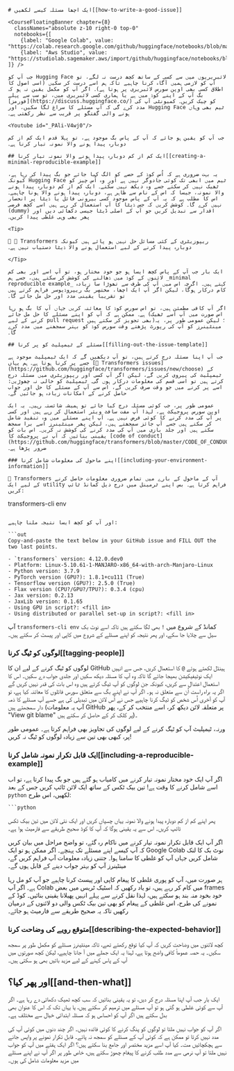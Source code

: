 ```mdx
# ایک اچھا مسئلہ کیسے لکھیں[[how-to-write-a-good-issue]]

<CourseFloatingBanner chapter={8}
  classNames="absolute z-10 right-0 top-0"
  notebooks={[
    {label: "Google Colab", value: "https://colab.research.google.com/github/huggingface/notebooks/blob/master/course/en/chapter8/section5.ipynb"},
    {label: "Aws Studio", value: "https://studiolab.sagemaker.aws/import/github/huggingface/notebooks/blob/master/course/en/chapter8/section5.ipynb"},
]} />

جب آپ کو Hugging Face لائبریریوں میں سے کسی کے ساتھ کچھ درست نہ لگے، تو آپ کو لازمی ہمیں آگاہ کرنا چاہیے تاکہ ہم اسے درست کر سکیں (اسی اصول کا اطلاق کسی بھی اوپن سورس لائبریری پر ہوتا ہے)۔ اگر آپ کو مکمل یقین نہ ہو کہ بگ آپ کے اپنے کوڈ میں ہے یا ہماری کسی لائبریری میں، تو سب سے پہلے [فورمز](https://discuss.huggingface.co/) کو چیک کریں۔ کمیونٹی آپ کی مدد کرے گی کہ آپ مسئلے کا سراغ لگا سکیں، اور Hugging Face ٹیم بھی وہاں ہونے والی گفتگو پر قریب سے نظر رکھتی ہے۔

<Youtube id="_PAli-V4wj0"/>

جب آپ کو یقین ہو جائے کہ آپ کے پاس بگ موجود ہے، تو پہلا قدم ایک کم از کم دوبارہ پیدا ہونے والا نمونہ تیار کرنا ہے۔

## ایک کم از کم دوبارہ پیدا ہونے والا نمونہ تیار کرنا[[creating-a-minimal-reproducible-example]]

یہ بہت ضروری ہے کہ اُس کوڈ کے حصے کو الگ کیا جائے جو بگ پیدا کر رہا ہے، کیونکہ Hugging Face ٹیم میں ابھی تک کوئی جادوگر نہیں ہے اور وہ اُس چیز کو ٹھیک نہیں کر سکتے جسے وہ دیکھ نہیں سکتے۔ ایک کم از کم دوبارہ پیدا ہونے والا نمونہ، جیسا کہ اس کے نام سے ظاہر ہے، دوبارہ پیدا ہونے والا ہونا چاہیے۔ اس کا مطلب ہے کہ یہ آپ کے پاس موجود کسی بیرونی فائل یا ڈیٹا پر انحصار نہیں کرے گا۔ کوشش کریں کہ جس ڈیٹا کا آپ استعمال کر رہے ہیں اسے کچھ فرضی (dummy) اقدار سے تبدیل کریں جو آپ کے اصلی ڈیٹا جیسی دکھائی دیں اور پھر بھی وہی غلطی پیدا کریں۔

<Tip>

🚨 🤗 Transformers ریپوزیٹری کے کئی مسائل حل نہیں ہو پائے ہیں کیونکہ دوبارہ پیدا کرنے کے لیے استعمال ہونے والا ڈیٹا دستیاب نہیں ہے۔

</Tip>

ایک بار جب آپ کے پاس کچھ ایسا ہو جو خود مختار ہو، تو آپ اسے اور بھی کم لائنوں کے کوڈ میں ڈھالنے کی کوشش کر سکتے ہیں، جسے ہم _minimal reproducible example_ کہتے ہیں۔ اگرچہ اس میں آپ کی طرف سے تھوڑا سا زیادہ کام درکار ہوگا، لیکن اگر آپ ایک اچھا، مختصر بگ ریپروڈیوسر فراہم کرتے ہیں تو تقریباً یقینی مدد اور حل مل جائے گا۔

اگر آپ کافی مطمئن ہیں، تو اس سورس کوڈ کا معائنہ کریں جہاں آپ کا بگ ہو رہا ہے۔ ممکن ہے کہ آپ کو اپنے مسئلے کا حل مل جائے (اس صورت میں آپ اسے ٹھیک کرنے کے لیے pull request بھی تجویز کر سکتے ہیں)؛ لیکن عمومی طور پر، یہ مینٹینرز کو آپ کی رپورٹ پڑھتے وقت سورس کوڈ کو بہتر سمجھنے میں مدد کرے گا۔

## مسئلے کے ٹیمپلیٹ کو پر کرنا[[filling-out-the-issue-template]]

جب آپ اپنا مسئلہ درج کرتے ہیں، تو آپ دیکھیں گے کہ ایک ٹیمپلیٹ موجود ہے جسے پر کرنا ہوتا ہے۔ ہم یہاں [🤗 Transformers issues](https://github.com/huggingface/transformers/issues/new/choose) کے ٹیمپلیٹ کی پیروی کریں گے، لیکن اگر آپ کسی اور ریپوزیٹری میں مسئلہ درج کرتے ہیں تو اسی قسم کی معلومات درکار ہوں گی۔ ٹیمپلیٹ کو خالی نہ چھوڑیں: اسے پر کرنے میں جو وقت صرف کریں گے، اس سے آپ کے مسئلے کا حل اور جواب حاصل کرنے کے امکانات زیادہ ہو جائیں گے۔

عمومی طور پر، جب کوئی مسئلہ درج کیا جائے تو ہمیشہ شائستہ رہیں۔ یہ ایک اوپن سورس پروجیکٹ ہے، لہذا آپ مفت سافٹ ویئر استعمال کر رہے ہیں اور کسی پر آپ کی مدد کرنے کا کوئی فرض نہیں ہے۔ آپ اپنے مسئلے میں وہ تنقید شامل کر سکتے ہیں جسے آپ جائز سمجھتے ہیں، لیکن پھر مینٹینرز اسے برا سمجھ سکتے ہیں اور جلد بازی میں آپ کی مدد کرنے کی کوشش نہ کریں۔ اس بات کو یقینی بنائیں کہ آپ نے پروجیکٹ کا [code of conduct](https://github.com/huggingface/transformers/blob/master/CODE_OF_CONDUCT.md) ضرور پڑھا ہے۔

### اپنے ماحول کی معلومات شامل کرنا[[including-your-environment-information]]

🤗 Transformers آپ کے ماحول کے بارے میں تمام ضروری معلومات حاصل کرنے کے لیے ایک utility فراہم کرتا ہے۔ بس اپنے ٹرمینل میں درج ذیل کمانڈ ٹائپ کریں:

```
transformers-cli env
```

اور آپ کو کچھ ایسا نتیجہ ملنا چاہیے:

```out
Copy-and-paste the text below in your GitHub issue and FILL OUT the two last points.

- `transformers` version: 4.12.0.dev0
- Platform: Linux-5.10.61-1-MANJARO-x86_64-with-arch-Manjaro-Linux
- Python version: 3.7.9
- PyTorch version (GPU?): 1.8.1+cu111 (True)
- Tensorflow version (GPU?): 2.5.0 (True)
- Flax version (CPU?/GPU?/TPU?): 0.3.4 (cpu)
- Jax version: 0.2.13
- JaxLib version: 0.1.65
- Using GPU in script?: <fill in>
- Using distributed or parallel set-up in script?: <fill in>
```

آپ `transformers-cli env` کمانڈ کے شروع میں `!` بھی لگا سکتے ہیں تاکہ اسے نوٹ بک سیل سے چلایا جا سکے، اور پھر نتیجہ کو اپنے مسئلے کے شروع میں کاپی اور پیسٹ کر سکتے ہیں۔

### لوگوں کو ٹیگ کرنا[[tagging-people]]

لوگوں کو ٹیگ کرنے کے لیے ان کا GitHub ہینڈل لکھتے ہوئے `@` کا استعمال کریں، جس سے انہیں ایک نوٹیفیکیشن بھیجا جائے گا تاکہ وہ آپ کا مسئلہ دیکھ سکیں اور جلدی جواب دے سکیں۔ اس کا استعمال اعتدال سے کریں، کیونکہ جن لوگوں کو آپ ٹیگ کرتے ہیں وہ اس بات کی قدر نہیں کریں گے اگر یہ براہ راست اُن سے متعلق نہ ہو۔ اگر آپ نے اپنے بگ سے متعلق سورس فائلوں کا معائنہ کیا ہے، تو آپ کو آخری اُس شخص کو ٹیگ کرنا چاہیے جس نے اُس لائن میں تبدیلی کی ہے جسے آپ مسئلے کا ذمہ دار سمجھتے ہیں (آپ یہ معلومات GitHub پر متعلقہ لائن دیکھ کر، اسے منتخب کر کے، پھر "View git blame" پر کلک کر کے حاصل کر سکتے ہیں)۔

ورنہ، ٹیمپلیٹ آپ کو ٹیگ کرنے کے لیے لوگوں کی تجاویز بھی فراہم کرتا ہے۔ عمومی طور پر، کبھی بھی تین سے زیادہ لوگوں کو ٹیگ نہ کریں!

### ایک قابل تکرار نمونہ شامل کرنا[[including-a-reproducible-example]]

اگر آپ ایک خود مختار نمونہ تیار کرنے میں کامیاب ہو گئے ہیں جو بگ پیدا کرتا ہے، تو اب اسے شامل کرنے کا وقت ہے! تین بیک ٹکس کے ساتھ ایک لائن ٹائپ کریں جس کے بعد `python` لکھیں، اس طرح:

```
```python
```

پھر اپنے کم از کم دوبارہ پیدا ہونے والا نمونہ یہاں چسپاں کریں اور ایک نئی لائن میں تین بیک ٹکس ٹائپ کریں۔ اس سے یہ یقینی ہوگا کہ آپ کا کوڈ صحیح طریقے سے فارمیٹ ہوا ہے۔

اگر آپ ایک قابل تکرار نمونہ تیار کرنے میں ناکام رہ گئے، تو واضح مراحل میں بیان کریں کہ آپ کیسے اپنے مسئلے تک پہنچے۔ اگر ممکن ہو تو ایک Google Colab نوٹ بک کا لنک شامل کریں جہاں آپ کو غلطی کا سامنا ہوا۔ جتنی زیادہ معلومات آپ فراہم کریں گے، مینٹینرز آپ کو بہتر جواب دینے کے قابل ہوں گے۔

ہر صورت میں، آپ کو پوری غلطی کا پیغام کاپی اور پیسٹ کرنا چاہیے جو آپ کو مل رہا ہے۔ اگر آپ Colab میں کام کر رہے ہیں، تو یاد رکھیں کہ اسٹیک ٹریس میں بعض frames خود بخود منہ بند ہو سکتے ہیں، لہذا نقل کرنے سے پہلے انہیں پھیلانا یقینی بنائیں۔ کوڈ کے نمونے کی طرح، اس غلطی کے پیغام کو بھی تین بیک ٹکس والی دو لائنوں کے درمیان رکھیں تاکہ یہ صحیح طریقے سے فارمیٹ ہو جائے۔

### متوقع رویے کی وضاحت کرنا[[describing-the-expected-behavior]]

کچھ لائنوں میں وضاحت کریں کہ آپ کیا توقع رکھتے تھے، تاکہ مینٹینرز مسئلے کو مکمل طور پر سمجھ سکیں۔ یہ حصہ عموماً کافی واضح ہوتا ہے، لہذا یہ ایک جملے میں آ جانا چاہیے، لیکن کچھ صورتوں میں آپ کے پاس کہنے کے لیے مزید باتیں بھی ہو سکتی ہیں۔

## اور پھر کیا؟[[and-then-what]]

ایک بار جب آپ اپنا مسئلہ درج کر دیں، تو یہ یقینی بنائیں کہ سب کچھ ٹھیک دکھائی دے رہا ہے۔ اگر آپ سے کوئی غلطی ہو گئی ہو تو آپ مسئلے میں ترمیم کر سکتے ہیں، یا یہاں تک کہ اس کا عنوان بھی بدل سکتے ہیں اگر آپ کو احساس ہو کہ مسئلہ ابتدائی خیال سے مختلف ہے۔

اگر آپ کو جواب نہیں ملتا تو لوگوں کو پنگ کرنے کا کوئی فائدہ نہیں۔ اگر چند دنوں میں کوئی آپ کی مدد نہیں کرتا تو ممکن ہے کہ کوئی آپ کے مسئلے کو سمجھ نہ پائے۔ قابل تکرار نمونے پر واپس جانے سے ہچکچائیں مت۔ کیا آپ اسے مزید مختصر اور جامع بنا سکتے ہیں؟ اگر ایک ہفتے میں آپ کو جواب نہیں ملتا تو آپ نرمی سے مدد طلب کرنے کا پیغام چھوڑ سکتے ہیں، خاص طور پر اگر آپ نے اپنے مسئلے میں مزید معلومات شامل کی ہوں۔
```